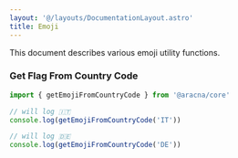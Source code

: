 ```yaml
---
layout: '@/layouts/DocumentationLayout.astro'
title: Emoji
---
```


This document describes various emoji utility functions.

### Get Flag From Country Code

```ts
import { getEmojiFromCountryCode } from '@aracna/core'

// will log 🇮🇹
console.log(getEmojiFromCountryCode('IT'))

// will log 🇩🇪
console.log(getEmojiFromCountryCode('DE'))
```
